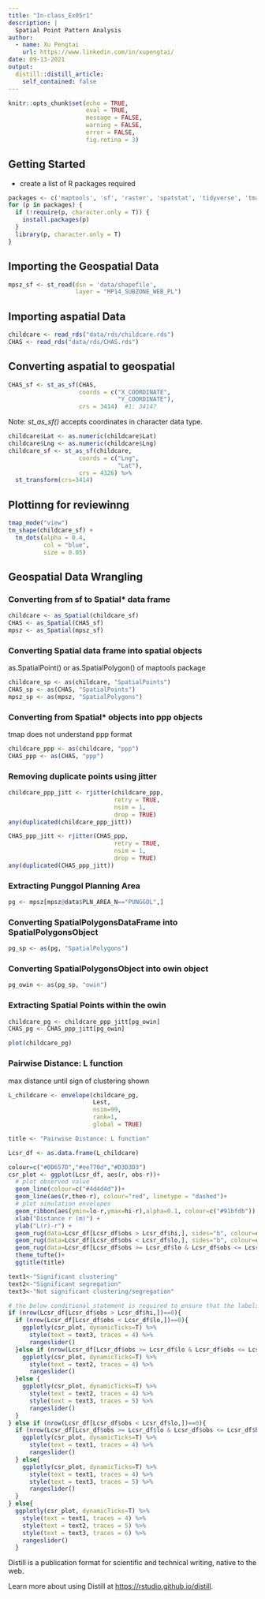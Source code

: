 ```yaml
---
title: "In-class_Ex05r1"
description: |
  Spatial Point Pattern Analysis
author:
  - name: Xu Pengtai
    url: https://www.linkedin.com/in/xupengtai/
date: 09-13-2021
output:
  distill::distill_article:
    self_contained: false
---
```


``` r
knitr::opts_chunk$set(echo = TRUE, 
                      eval = TRUE,
                      message = FALSE,
                      warning = FALSE,
                      error = FALSE,
                      fig.retina = 3)
```

## Getting Started
- create a list of R packages required

```r
packages <- c('maptools', 'sf', 'raster', 'spatstat', 'tidyverse', 'tmap', 'plotly', 'ggthemes')
for (p in packages) {
  if (!require(p, character.only = T)) {
    install.packages(p)
  }
  library(p, character.only = T)
}
```


## Importing the Geospatial Data
```r
mpsz_sf <- st_read(dsn = 'data/shapefile',
                   layer = "MP14_SUBZONE_WEB_PL")
```

## Importing aspatial Data
```r
childcare <- read_rds("data/rds/childcare.rds")
CHAS <- read_rds("data/rds/CHAS.rds")
```

## Converting aspatial to geospatial
```r
CHAS_sf <- st_as_sf(CHAS, 
                    coords = c("X_COORDINATE",
                               "Y_COORDINATE"),
                    crs = 3414)  #1: 3414?
```

Note: *st_as_sf()* accepts coordinates in character data type.

```r
childcare$Lat <- as.numeric(childcare$Lat)
childcare$Lng <- as.numeric(childcare$Lng)
childcare_sf <- st_as_sf(childcare, 
                    coords = c("Lng",
                               "Lat"),
                    crs = 4326) %>%
  st_transform(crs=3414) 
```


## Plottinng for reviewinng

```r
tmap_mode("view")
tm_shape(childcare_sf) + 
  tm_dots(alpha = 0.4,
          col = "blue",
          size = 0.05)

```


## Geospatial Data Wrangling

### Converting from sf to Spatial* data frame

```r
childcare <- as_Spatial(childcare_sf)
CHAS <- as_Spatial(CHAS_sf)
mpsz <- as_Spatial(mpsz_sf)
```

### Converting Spatial data frame into spatial objects

as.SpatialPoint() or as.SpatialPolygon() of maptools package

```r
childcare_sp <- as(childcare, "SpatialPoints")
CHAS_sp <- as(CHAS, "SpatialPoints")
mpsz_sp <- as(mpsz, "SpatialPolygons")
```

### Converting from Spatial* objects into ppp objects

tmap does not understand ppp format

``` r
childcare_ppp <- as(childcare, "ppp")
CHAS_ppp <- as(CHAS, "ppp")
```

### Removing duplicate points using jitter

``` r
childcare_ppp_jitt <- rjitter(childcare_ppp,
                              retry = TRUE,
                              nsim = 1,
                              drop = TRUE)
any(duplicated(childcare_ppp_jitt))
```

``` r
CHAS_ppp_jitt <- rjitter(CHAS_ppp,
                              retry = TRUE,
                              nsim = 1,
                              drop = TRUE)
any(duplicated(CHAS_ppp_jitt))
```

### Extracting Punggol Planning Area

``` r
pg <- mpsz[mpsz@data$PLN_AREA_N=="PUNGGOL",]
```

### Converting SpatialPolygonsDataFrame into SpatialPolygonsObject

``` r
pg_sp <- as(pg, "SpatialPolygons")
```

### Converting SpatialPolygonsObject into owin object

``` r
pg_owin <- as(pg_sp, "owin")
```

### Extracting Spatial Points within the owin

``` r
childcare_pg <- childcare_ppp_jitt[pg_owin]
CHAS_pg <- CHAS_ppp_jitt[pg_owin]
```

```r
plot(childcare_pg)
```

### Pairwise Distance: L function

max distance until sign of clustering shown

```r

L_childcare <- envelope(childcare_pg, 
                        Lest,
                        nsim=99,
                        rank=1,
                        global = TRUE)

title <- "Pairwise Distance: L function"

Lcsr_df <- as.data.frame(L_childcare)

colour=c("#0D657D","#ee770d","#D3D3D3")
csr_plot <- ggplot(Lcsr_df, aes(r, obs-r))+
  # plot observed value
  geom_line(colour=c("#4d4d4d"))+
  geom_line(aes(r,theo-r), colour="red", linetype = "dashed")+
  # plot simulation envelopes
  geom_ribbon(aes(ymin=lo-r,ymax=hi-r),alpha=0.1, colour=c("#91bfdb")) +
  xlab("Distance r (m)") +
  ylab("L(r)-r") +
  geom_rug(data=Lcsr_df[Lcsr_df$obs > Lcsr_df$hi,], sides="b", colour=colour[1])  +
  geom_rug(data=Lcsr_df[Lcsr_df$obs < Lcsr_df$lo,], sides="b", colour=colour[2]) +
  geom_rug(data=Lcsr_df[Lcsr_df$obs >= Lcsr_df$lo & Lcsr_df$obs <= Lcsr_df$hi,], sides="b", color=colour[3]) +
  theme_tufte()+
  ggtitle(title)

text1<-"Significant clustering"
text2<-"Significant segregation"
text3<-"Not significant clustering/segregation"

# the below conditional statement is required to ensure that the labels (text1/2/3) are assigned to the correct traces
if (nrow(Lcsr_df[Lcsr_df$obs > Lcsr_df$hi,])==0){ 
  if (nrow(Lcsr_df[Lcsr_df$obs < Lcsr_df$lo,])==0){ 
    ggplotly(csr_plot, dynamicTicks=T) %>%
      style(text = text3, traces = 4) %>%
      rangeslider() 
  }else if (nrow(Lcsr_df[Lcsr_df$obs >= Lcsr_df$lo & Lcsr_df$obs <= Lcsr_df$hi,])==0){ 
    ggplotly(csr_plot, dynamicTicks=T) %>%
      style(text = text2, traces = 4) %>%
      rangeslider() 
  }else {
    ggplotly(csr_plot, dynamicTicks=T) %>%
      style(text = text2, traces = 4) %>%
      style(text = text3, traces = 5) %>%
      rangeslider() 
  }
} else if (nrow(Lcsr_df[Lcsr_df$obs < Lcsr_df$lo,])==0){
  if (nrow(Lcsr_df[Lcsr_df$obs >= Lcsr_df$lo & Lcsr_df$obs <= Lcsr_df$hi,])==0){
    ggplotly(csr_plot, dynamicTicks=T) %>%
      style(text = text1, traces = 4) %>%
      rangeslider() 
  } else{
    ggplotly(csr_plot, dynamicTicks=T) %>%
      style(text = text1, traces = 4) %>%
      style(text = text3, traces = 5) %>%
      rangeslider()
  }
} else{
  ggplotly(csr_plot, dynamicTicks=T) %>%
    style(text = text1, traces = 4) %>%
    style(text = text2, traces = 5) %>%
    style(text = text3, traces = 6) %>%
    rangeslider()
  }
```

Distill is a publication format for scientific and technical writing, native to the web.

Learn more about using Distill at <https://rstudio.github.io/distill>.


